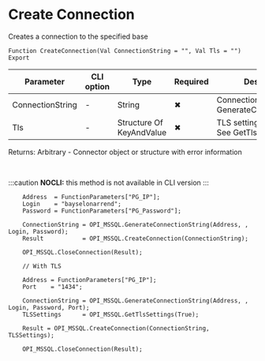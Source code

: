 ﻿---
sidebar_position: 1
description: Create Connection  and other functions to work with MS SQL in the Open Integration Package, a free open-source integration library for 1C:Enterprise 8, OneScript and CLI
keywords: [1C, 1С, 1С:Enterprise, 1С:Enterprise 8.3, API, Integration, Services, Exchange, OneScript, CLI, MS SQL]
---


# Create Connection 
 Creates a connection to the specified base



`Function CreateConnection(Val ConnectionString = "", Val Tls = "") Export`

  | Parameter | CLI option | Type | Required | Description |
  |-|-|-|-|-|
  | ConnectionString | - | String | &#x2716; | Connection string. See GenerateConnectionString |
  | Tls | - | Structure Of KeyAndValue | &#x2716; | TLS settings, if necessary. See GetTlsSettings |

  
  Returns:  Arbitrary - Connector object or structure with error information

<br/>


:::caution
**NOCLI:** this method is not available in CLI version
:::
<br/>



```bsl title="1C:Enterprise/OneScript code example"
    Address  = FunctionParameters["PG_IP"];
    Login    = "bayselonarrend";
    Password = FunctionParameters["PG_Password"];

    ConnectionString = OPI_MSSQL.GenerateConnectionString(Address, , Login, Password);
    Result           = OPI_MSSQL.CreateConnection(ConnectionString);

    OPI_MSSQL.CloseConnection(Result);

    // With TLS

    Address = FunctionParameters["PG_IP"];
    Port    = "1434";

    ConnectionString = OPI_MSSQL.GenerateConnectionString(Address, , Login, Password, Port);
    TLSSettings      = OPI_MSSQL.GetTlsSettings(True);

    Result = OPI_MSSQL.CreateConnection(ConnectionString, TLSSettings);

    OPI_MSSQL.CloseConnection(Result);
```
 




